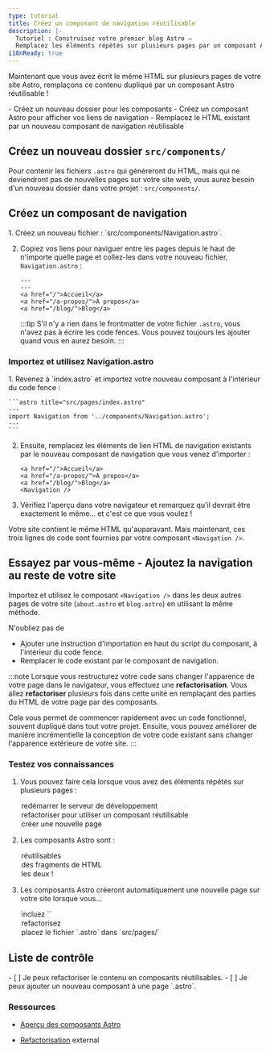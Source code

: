 ```yaml
---
type: tutorial
title: Créez un composant de navigation réutilisable
description: |-
  Tutoriel : Construisez votre premier blog Astro —
  Remplacez les éléments répétés sur plusieurs pages par un composant Astro réutilisable
i18nReady: true
---
```


Maintenant que vous avez écrit le même HTML sur plusieurs pages de votre site Astro, remplaçons ce contenu dupliqué par un composant Astro réutilisable !

<PreCheck>
  - Créez un nouveau dossier pour les composants
  - Créez un composant Astro pour afficher vos liens de navigation
  - Remplacez le HTML existant par un nouveau composant de navigation réutilisable
</PreCheck>

## Créez un nouveau dossier `src/components/`

Pour contenir les fichiers `.astro` qui généreront du HTML, mais qui ne deviendront pas de nouvelles pages sur votre site web, vous aurez besoin d'un nouveau dossier dans votre projet : `src/components/`.


## Créez un composant de navigation

<Steps>
1. Créez un nouveau fichier : `src/components/Navigation.astro`.

2. Copiez vos liens pour naviguer entre les pages depuis le haut de n'importe quelle page et collez-les dans votre nouveau fichier, `Navigation.astro` :

    ```astro title="src/components/Navigation.astro" "---"
    ---
    ---
    <a href="/">Accueil</a>
    <a href="/a-propos/">À propos</a>
    <a href="/blog/">Blog</a>
    ```
    :::tip
    S'il n'y a rien dans le frontmatter de votre fichier `.astro`, vous n'avez pas à écrire les code fences. Vous pouvez toujours les ajouter quand vous en aurez besoin.
    :::
</Steps>

### Importez et utilisez Navigation.astro

<Steps>
1. Revenez à `index.astro` et importez votre nouveau composant à l'intérieur du code fence :

    ```astro title="src/pages/index.astro"
    ---
    import Navigation from '../components/Navigation.astro';
    ---
    ```

2. Ensuite, remplacez les éléments de lien HTML de navigation existants par le nouveau composant de navigation que vous venez d'importer :

    ```astro title="src/pages/index.astro" del={1-3} ins={4}
    <a href="/">Accueil</a>
    <a href="/a-propos/">À propos</a>
    <a href="/blog/">Blog</a>
    <Navigation />
    ```

3. Vérifiez l'aperçu dans votre navigateur et remarquez qu'il devrait être exactement le même... et c'est ce que vous voulez !
</Steps>

Votre site contient le même HTML qu'auparavant. Mais maintenant, ces trois lignes de code sont fournies par votre composant `<Navigation />`.

<Box icon="puzzle-piece">

## Essayez par vous-même - Ajoutez la navigation au reste de votre site

Importez et utilisez le composant `<Navigation />` dans les deux autres pages de votre site (`about.astro` et `blog.astro`) en utilisant la même méthode.

N'oubliez pas de
- Ajouter une instruction d'importation en haut du script du composant, à l'intérieur du code fence.
- Remplacer le code existant par le composant de navigation.

</Box>

:::note
Lorsque vous restructurez votre code sans changer l'apparence de votre page dans le navigateur, vous effectuez une **refactorisation**. Vous allez **refactoriser** plusieurs fois dans cette unité en remplaçant des parties du HTML de votre page par des composants. 

Cela vous permet de commencer rapidement avec un code fonctionnel, souvent dupliqué dans tout votre projet. Ensuite, vous pouvez améliorer de manière incrémentielle la conception de votre code existant sans changer l'apparence extérieure de votre site.
:::



<Box icon="check-list">

### Testez vos connaissances



1. Vous pouvez faire cela lorsque vous avez des éléments répétés sur plusieurs pages :
    <MultipleChoice>
      <Option>
        redémarrer le serveur de développement
      </Option>
      <Option isCorrect>
        refactoriser pour utiliser un composant réutilisable
      </Option>
      <Option>
        créer une nouvelle page
      </Option>
    </MultipleChoice>

2. Les composants Astro sont :
    <MultipleChoice>
      <Option>
        réutilisables
      </Option>
      <Option>
        des fragments de HTML
      </Option>
      <Option isCorrect>
        les deux !
      </Option>
    </MultipleChoice>

3. Les composants Astro créeront automatiquement une nouvelle page sur votre site lorsque vous...
    <MultipleChoice>
      <Option>
        incluez `<html></html>`
      </Option>
      <Option>
        refactorisez
      </Option>
      <Option isCorrect>
        placez le fichier `.astro` dans `src/pages/`
      </Option>
    </MultipleChoice>
</Box>

<Box icon="check-list">

## Liste de contrôle

<Checklist>
- [ ] Je peux refactoriser le contenu en composants réutilisables.
- [ ] Je peux ajouter un nouveau composant à une page `.astro`.
</Checklist>

</Box>

### Ressources 

- [Aperçu des composants Astro](/fr/basics/astro-components/)

- [Refactorisation](https://refactoring.com/) <Badge>external</Badge>
